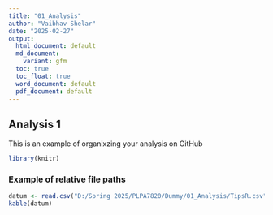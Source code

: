 ```yaml
---
title: "01_Analysis"
author: "Vaibhav Shelar"
date: "2025-02-27"
output:
  html_document: default
  md_document:
    variant: gfm
  toc: true
  toc_float: true
  word_document: default
  pdf_document: default
---
```


## Analysis 1 
This is an example of organixzing your analysis on GitHub

```r
library(knitr)
```

### Example of relative file paths


```r
datum <- read.csv("D:/Spring 2025/PLPA7820/Dummy/01_Analysis/TipsR.csv", na.strings = ".")
kable(datum)
```


```r

```
